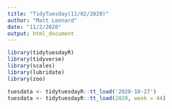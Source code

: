 ```yaml
---
title: "TidyTuesday(11/02/2020)"
author: "Matt Leonard"
date: "11/2/2020"
output: html_document
---
```


```r
library(tidytuesdayR)
library(tidyverse)
library(scales)
library(lubridate)
library(zoo)
```


```r
tuesdata <- tidytuesdayR::tt_load('2020-10-27')
tuesdata <- tidytuesdayR::tt_load(2020, week = 44)
```

